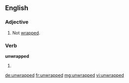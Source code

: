 ==English==

===Adjective===
{{en-adj|-}}

# Not [[wrapped]].

===Verb===
'''unwrapped'''

# {{en-past of|unwrap}}

[[de:unwrapped]]
[[fr:unwrapped]]
[[mg:unwrapped]]
[[vi:unwrapped]]